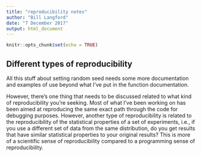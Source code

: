 ```yaml
---
title: "reproducibility notes"
author: "Bill Langford"
date: "7 December 2017"
output: html_document
---
```


```r
knitr::opts_chunk$set(echo = TRUE)
```

## Different types of reproducibility

All this stuff about setting random seed needs some more documentation and 
examples of use beyond what I've put in the function documentation.  

However, there's one thing that needs to be discussed related to what kind of 
reproducibility you're seeking.  Most of what I've been working on has been 
aimed at reproducing the same exact path through the code for debugging purposes.  However, another type of reproducibility is related to the reproducibility of the statistical properties of a set of experiments, i.e., if you use a different set of data from the same distribution, do you get results that have similar statistical properties to your original results?  This is more of a scientific sense of reproducibility compared to a programming sense of reproducibility.

